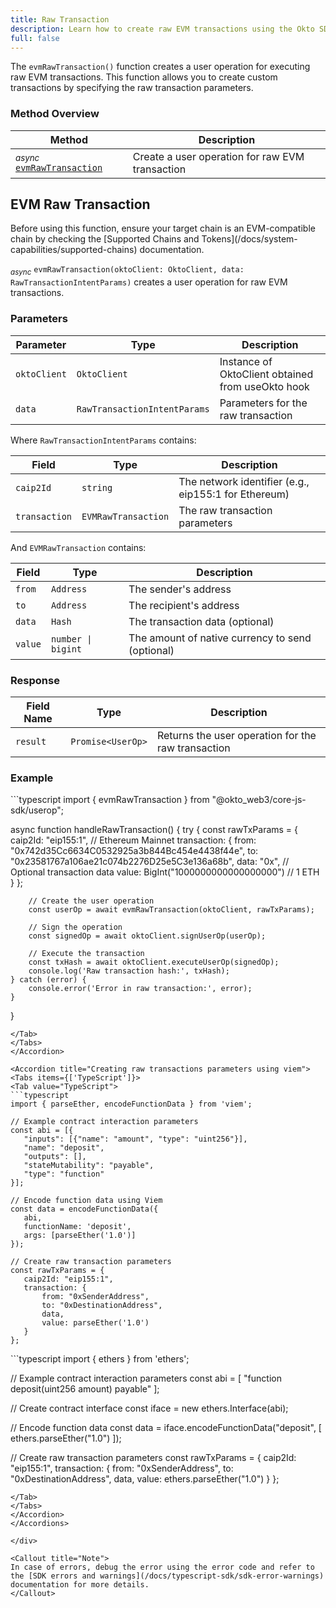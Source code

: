 ```yaml
---
title: Raw Transaction
description: Learn how to create raw EVM transactions using the Okto SDK.
full: false
---
```



The `evmRawTransaction()` function creates a user operation for executing raw EVM transactions. This function allows you to create custom transactions by specifying the raw transaction parameters.

<ChainSupportStatus 
/>

### Method Overview

| Method | Description |
|---------|-------------|
| <sub><i>async</i></sub> [`evmRawTransaction`](#evm-raw-transaction) | Create a user operation for raw EVM transaction |

<div className="method-box">

## EVM Raw Transaction

<Callout title="Note">
Before using this function, ensure your target chain is an EVM-compatible chain by checking the [Supported Chains and Tokens](/docs/system-capabilities/supported-chains) documentation.
</Callout>

<sub><i>async</i></sub> `evmRawTransaction(oktoClient: OktoClient, data: RawTransactionIntentParams)` creates a user operation for raw EVM transactions.

### Parameters

| Parameter | Type | Description |
|-----------|------|-------------|
| `oktoClient` | `OktoClient` | Instance of OktoClient obtained from useOkto hook |
| `data` | `RawTransactionIntentParams` | Parameters for the raw transaction |

Where `RawTransactionIntentParams` contains:

| Field | Type | Description |
|-------|------|-------------|
| `caip2Id` | `string` | The network identifier (e.g., eip155:1 for Ethereum) |
| `transaction` | `EVMRawTransaction` | The raw transaction parameters |

And `EVMRawTransaction` contains:

| Field | Type | Description |
|-------|------|-------------|
| `from` | `Address` | The sender's address |
| `to` | `Address` | The recipient's address |
| `data` | `Hash` | The transaction data (optional) |
| `value` | `number \| bigint` | The amount of native currency to send (optional) |

### Response

<Callout title="Success Response">

| Field Name | Type | Description |
|------------|------|-------------|
| `result` | `Promise<UserOp>` | Returns the user operation for the raw transaction |

</Callout>

### Example

<Accordions>
<Accordion title="Usage">
<Tabs items={['TypeScript']}>
<Tab value="TypeScript">
```typescript
import { evmRawTransaction } from "@okto_web3/core-js-sdk/userop";

async function handleRawTransaction() {
    try {
        const rawTxParams = {
            caip2Id: "eip155:1", // Ethereum Mainnet
            transaction: {
                from: "0x742d35Cc6634C0532925a3b844Bc454e4438f44e",
                to: "0x23581767a106ae21c074b2276D25e5C3e136a68b",
                data: "0x", // Optional transaction data
                value: BigInt("1000000000000000000") // 1 ETH
            }
        };

        // Create the user operation
        const userOp = await evmRawTransaction(oktoClient, rawTxParams);
        
        // Sign the operation
        const signedOp = await oktoClient.signUserOp(userOp);
        
        // Execute the transaction
        const txHash = await oktoClient.executeUserOp(signedOp);
        console.log('Raw transaction hash:', txHash);
    } catch (error) {
        console.error('Error in raw transaction:', error);
    }
}
```
</Tab>
</Tabs>
</Accordion>

<Accordion title="Creating raw transactions parameters using viem">
<Tabs items={['TypeScript']}>
<Tab value="TypeScript">
```typescript
import { parseEther, encodeFunctionData } from 'viem';

// Example contract interaction parameters
const abi = [{
   "inputs": [{"name": "amount", "type": "uint256"}],
   "name": "deposit",
   "outputs": [], 
   "stateMutability": "payable",
   "type": "function"
}];

// Encode function data using Viem
const data = encodeFunctionData({
   abi,
   functionName: 'deposit',
   args: [parseEther('1.0')]
});

// Create raw transaction parameters
const rawTxParams = {
   caip2Id: "eip155:1",
   transaction: {
       from: "0xSenderAddress",
       to: "0xDestinationAddress",
       data,
       value: parseEther('1.0')
   }
};
```
</Tab>
</Tabs>
</Accordion>

<Accordion title="Creating raw transactions parameters using ethers">
<Tabs items={['TypeScript']}>
<Tab value="TypeScript">
```typescript
import { ethers } from 'ethers';

// Example contract interaction parameters
const abi = [
    "function deposit(uint256 amount) payable"
];

// Create contract interface
const iface = new ethers.Interface(abi);

// Encode function data
const data = iface.encodeFunctionData("deposit", [
    ethers.parseEther("1.0")
]);

// Create raw transaction parameters
const rawTxParams = {
    caip2Id: "eip155:1",
    transaction: {
        from: "0xSenderAddress",
        to: "0xDestinationAddress",
        data,
        value: ethers.parseEther("1.0")
    }
};
```
</Tab>
</Tabs>
</Accordion>
</Accordions>

</div>

<Callout title="Note">
In case of errors, debug the error using the error code and refer to the [SDK errors and warnings](/docs/typescript-sdk/sdk-error-warnings) documentation for more details.
</Callout>